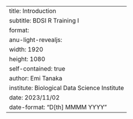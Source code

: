---
title: Introduction 
subtitle: BDSI R Training I
format:
  anu-light-revealjs:
    width: 1920
    height: 1080
    self-contained: true
author: Emi Tanaka
institute: Biological Data Science Institute
date: 2023/11/02
date-format: "D[th] MMMM YYYY"
---